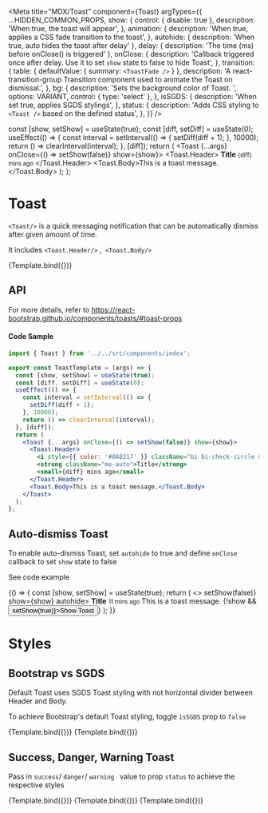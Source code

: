 
<Meta
  title="MDX/Toast"
  component={Toast}
  argTypes={{
    ...HIDDEN_COMMON_PROPS,
    show: {
      control: { disable: true },
      description: 'When true, the toast will appear',
    },
    animation: {
      description: 'When true, applies a CSS fade transition to the toast',
    },
    autohide: { description: 'When true, auto hides the toast after delay' },
    delay: { description: 'The time (ms) before onClose() is triggered' },
    onClose: {
      description:
        'Callback triggered once after delay. Use it to set `show` state to false to hide Toast',
    },
    transition: {
      table: { defaultValue: { summary: `<ToastFade />` } },
      description:
        'A react-transition-group Transition component used to animate the Toast on dismissal.',
    },
    bg: {
      description: 'Sets the background color of Toast. ',
      options: VARIANT,
      control: { type: 'select' },
    },
    isSGDS: {
      description: 'When set true, applies SGDS stylings',
    },
    status: {
      description:
        'Adds CSS styling to `<Toast />` based on the defined status',
    },
  }}
/>

  const [show, setShow] = useState(true);
  const [diff, setDiff] = useState(0);
  useEffect(() => {
    const interval = setInterval(() => {
      setDiff(diff + 1);
    }, 10000);
    return () => clearInterval(interval);
  }, [diff]);
  return (
    <Toast {...args} onClose={() => setShow(false)} show={show}>
      <Toast.Header>
        <i className="bi bi-check-circle me-2"></i>
        <strong className="me-auto">Title</strong>
        <small>{diff} mins ago</small>
      </Toast.Header>
      <Toast.Body>This is a toast message.</Toast.Body>
    </Toast>
  );
};

# Toast

`<Toast/>` is a quick messaging notification that can be automatically dismiss after given amount of time.

It includes `<Toast.Header/>` ,` <Toast.Body/>`

<Canvas>
  <Story name="Default Toast">{Template.bind({})}</Story>
</Canvas>

## API

<ArgsTable story="Default Toast" />

For more details, refer to https://react-bootstrap.github.io/components/toasts/#toast-props

#### Code Sample

```jsx
import { Toast } from '../../src/components/index';

export const ToastTemplate = (args) => {
  const [show, setShow] = useState(true);
  const [diff, setDiff] = useState(0);
  useEffect(() => {
    const interval = setInterval(() => {
      setDiff(diff + 1);
    }, 10000);
    return () => clearInterval(interval);
  }, [diff]);
  return (
    <Toast {...args} onClose={() => setShow(false)} show={show}>
      <Toast.Header>
        <i style={{ color: '#0A8217' }} className="bi bi-check-circle me-2"></i>
        <strong className="me-auto">Title</strong>
        <small>{diff} mins ago</small>
      </Toast.Header>
      <Toast.Body>This is a toast message.</Toast.Body>
    </Toast>
  );
};
```

## Auto-dismiss Toast

To enable auto-dismiss Toast, set `autohide` to true and define `onClose` callback to set `show` state to false

See code example

<Canvas>
  <Story name="Auto-dismiss">
    {() => {
      const [show, setShow] = useState(true);
      return (
        <>
          <Toast onClose={() => setShow(false)} show={show} autohide>
            <Toast.Header>
              <i className="bi bi-check-circle me-2"></i>
              <strong className="me-auto">Title</strong>
              <small>11 mins ago</small>
            </Toast.Header>
            <Toast.Body>This is a toast message.</Toast.Body>
          </Toast>
          {!show && <Button onClick={() => setShow(true)}>Show Toast</Button>}
        </>
      );
    }}
  </Story>
</Canvas>

# Styles

## Bootstrap vs SGDS

Default Toast uses SGDS Toast styling with not horizontal divider between Header and Body.

To achieve Bootstrap's default Toast styling, toggle `isSGDS` prop to `false`

<Canvas>
  <Story name="SGDS Toast" args={{ isSGDS: true }}>
    {Template.bind({})}
  </Story>
  <Story name="Bootstrap Toast" args={{ isSGDS: false }}>
    {Template.bind({})}
  </Story>
</Canvas>

## Success, Danger, Warning Toast

Pass in `success`/ `danger`/ `warning ` value to prop `status` to achieve the respective styles

<Canvas>
  <Story name="Success Toast" args={{ status: 'success' }}>
    {Template.bind({})}
  </Story>
  <Story name="Danger Toast" args={{ status: 'danger' }}>
    {Template.bind({})}
  </Story>
  <Story name="Warning Toast" args={{ status: 'warning' }}>
    {Template.bind({})}
  </Story>
</Canvas>

